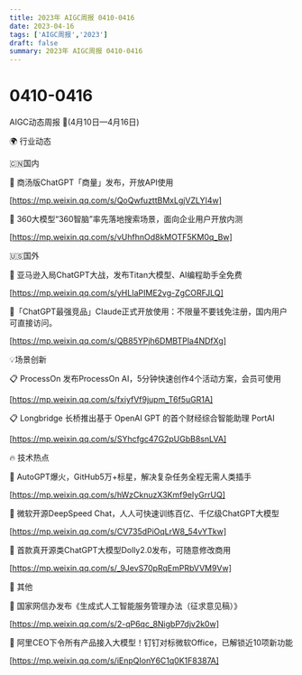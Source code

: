 ```yaml
---
title: 2023年 AIGC周报 0410-0416
date: 2023-04-16
tags: ['AIGC周报','2023']
draft: false
summary: 2023年 AIGC周报 0410-0416
---
```

# 0410-0416



AIGC动态周报 🚀(4月10日—4月16日)

🌍 行业动态

🇨🇳国内

📰  商汤版ChatGPT「商量」发布，开放API使用

[https://mp.weixin.qq.com/s/QoQwfuzttBMxLgjVZLYI4w]

📰  360大模型“360智脑”率先落地搜索场景，面向企业用户开放内测

[https://mp.weixin.qq.com/s/vUhfhnOd8kMOTF5KM0q_Bw]

🇺🇸国外

📰 亚马逊入局ChatGPT大战，发布Titan大模型、AI编程助手全免费

[https://mp.weixin.qq.com/s/yHLIaPIME2vg-ZgCORFJLQ]

📰「ChatGPT最强竞品」Claude正式开放使用：不限量不要钱免注册，国内用户可直接访问。

[https://mp.weixin.qq.com/s/QB85YPjh6DMBTPla4NDfXg]

💡场景创新

📋 ProcessOn 发布ProcessOn AI，5分钟快速创作4个活动方案，会员可使用

[https://mp.weixin.qq.com/s/fxiyfVf9jupm_T6f5uGR1A]

📋 Longbridge 长桥推出基于 OpenAI GPT 的首个财经综合智能助理 PortAI

[https://mp.weixin.qq.com/s/SYhcfgc47G2pUGbB8snLVA]

🔥 技术热点

📝 AutoGPT爆火，GitHub5万+标星，解决复杂任务全程无需人类插手

[https://mp.weixin.qq.com/s/hWzCknuzX3Kmf9eIyGrrUQ]

📝 微软开源DeepSpeed Chat，人人可快速训练百亿、千亿级ChatGPT大模型

[https://mp.weixin.qq.com/s/CV735dPiOqLrW8_54vYTkw]

📝 首款真开源类ChatGPT大模型Dolly2.0发布，可随意修改商用

[https://mp.weixin.qq.com/s/_9JevS70pRqEmPRbVVM9Vw]

🎉 其他

🚀 国家网信办发布《生成式人工智能服务管理办法（征求意见稿）》

[https://mp.weixin.qq.com/s/2-qP6qc_8NigbP7djv2k0w]

🚀 阿里CEO下令所有产品接入大模型！钉钉对标微软Office，已解锁近10项新功能

[https://mp.weixin.qq.com/s/iEnpQIonY6C1q0K1F8387A]